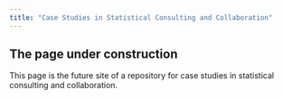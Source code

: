 ```yaml
---
title: "Case Studies in Statistical Consulting and Collaboration"
---
```


:::{.callout-caution}
## The page under construction
This page is the future site of a repository for case studies in statistical consulting and collaboration.  
:::